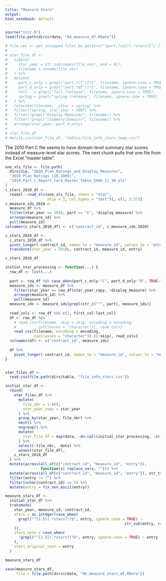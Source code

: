 ```yaml
---
title: "Measure Stars"
output:
html_notebook: default
---
```


```r
source("init.R")
load(file.path(dirs$rdata, "04_measure_df.RData"))
```


```r
# file_vec <- get_unzipped_files_by_pattern("(part.[cd])?.*stars?[^/-]*csv$")
# 
# star_file_df <-
#   tibble(
#     star_year = str_sub(names(file_vec), end = 4L),
#     filename = unname(file_vec)
#   ) %>%
#   mutate(
#     part_c_only = grepl("part.?c[^/]*$", filename, ignore.case = TRUE),
#     part_d_only = grepl("part.?d[^/]*$", filename, ignore.case = TRUE),
#     fall   = grepl("fall.?release", filename, ignore.case = TRUE),
#     spring = grepl("spring.?release", filename, ignore.case = TRUE)
#   ) %>%
#   relocate(filename, .after = spring) %>%
#   filter(!spring, star_year > 2007) %>%
#   filter(!grepl("Display Measures", filename)) %>%
#   filter(!grepl("(Summary|Domain)", filename)) %>%
#   arrange(star_year, part_d_only)
# 
# star_file_df
# #write.csv(star_file_df, "tables/file_info_stars_temp.csv")
```


The 2010 Part C file seems to have domain-level summary star scores instead of measure-level star scores. The next chunk pulls that one file from the Excel "master table".

```r
one_xls_file <- file.path(
  dirs$zip, "2010_Plan_Ratings_and_Display_Measures",
  "2010 Plan Ratings (10_2009)",
  "2010_Part_C_Report_Card_Master_Table_2009_11_30.xls"
)
c_stars_2010_df <-
  readxl::read_xls(one_xls_file, sheet = "Star",
                   skip = 3, col_types = "text")[, c(1, 5:37)]
c_measure_ids_2010 <-
  measure_df %>%
  filter(star_year == 2010, part == "C", !display_measure) %>%
  arrange(measure_id) %>%
  pull(measure_id)
colnames(c_stars_2010_df) <- c("contract_id", c_measure_ids_2010)

c_stars_2010_df <-
  c_stars_2010_df %>%
  pivot_longer(-contract_id, names_to = "measure_id", values_to = "entry") %>%
  transmute(star_year = 2010L, contract_id, measure_id, entry)

c_stars_2010_df
```


```r
initial_star_processing <- function(...) {
  row_df <- list(...)
  
  part <- row_df %$% case_when(part_c_only~"C", part_d_only~"D", TRUE~"")
  measure_ids <- measure_df %>%
    filter(star_year == row_df$star_year_copy, !display_measure) %>%
    arrange(measure_id) %>%
    pull(measure_id)
  measure_ids <- measure_ids[grepl(str_c("^", part), measure_ids)]
  
  read_cols <- row_df %$% c(1, first_col:last_col)
  df <- row_df %$%
    # read.csv(filename, skip = skip, encoding = encoding,
    #          colClasses = "character")[, read_cols]
    read.csv(filename, encoding = encoding,
             colClasses = "character")[-(1:skip), read_cols]
  colnames(df) <- c("contract_id", measure_ids)
  
  df %>%
    pivot_longer(-contract_id, names_to = "measure_id", values_to = "entry")
}


star_files_df <-
  read.csv(file.path(dirs$table, "file_info_stars.csv"))

initial_star_df <-
  rbind(
    star_files_df %>%
      mutate(
        file_nbr = 1:n(),
        star_year_copy = star_year
      ) %>%
      group_by(star_year, file_nbr) %>%
      nest() %>%
      ungroup() %>%
      mutate(
        star_file_df = map(data, ~do.call(initial_star_processing, .x))
      ) %>%
      select(-file_nbr, -data) %>%
      unnest(star_file_df),
    c_stars_2010_df
  ) %>%
  mutate(across(all_of(c("contract_id", "measure_id", "entry")),
                function(x) replace_na(x, ""))) %>%
  mutate(across(all_of(c("contract_id", "measure_id", "entry")), str_trim)) %>%
  filter(entry != "") %>%
  filter(nchar(contract_id) == 5) %>%
  mutate(entry = fix_non_ascii(entry))

measure_stars_df <-
  initial_star_df %>%
  transmute(
    star_year, measure_id, contract_id,
    stars = as.integer(case_when(
      grepl("^[1-5](.*stars?)?$", entry, ignore.case = TRUE) ~
                                                      str_sub(entry, end = 1L)
    )),
    stars_note = case_when(
      !grepl("^[1-5](.*stars?)?$", entry, ignore.case = TRUE) ~ entry
    ),
    stars_original_text = entry
  )

measure_stars_df
```



```r
save(measure_stars_df,
     file = file.path(dirs$rdata, "06_measure_stars_df.RData"))
```


